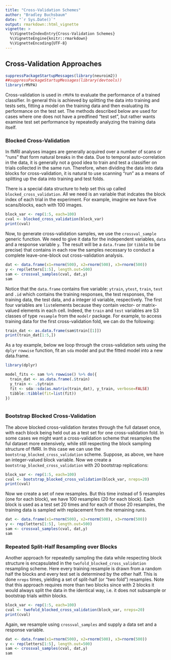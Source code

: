 ```yaml
---
title: "Cross-Validation Schemes"
author: "Bradley Buchsbaum"
date: "`r Sys.Date()`"
output: rmarkdown::html_vignette
vignette: >
  %\VignetteIndexEntry{Cross-Validation Schemes}
  %\VignetteEngine{knitr::rmarkdown}
  %\VignetteEncoding{UTF-8}
---
```



## Cross-Validation Approaches

```r
suppressPackageStartupMessages(library(neuroim2))
##suppressPackageStartupMessages(library(devtools))
library(rMVPA)
```


Cross-validation is used in `rMVPA` to evaluate the performance of a trained classifier. In general this is achieved by splitting the data into training and tests sets, fitting a model on the training data and then evaluating its performance on the test set. The methods described below are used for cases where one does not have a predfined "test set", but rather wants examine test set performance by repeatedly analyzing the training data itself.

### Blocked Cross-Validation

In fMRI analyses images are generally acquired over a number of scans or "runs" that form natural breaks in the data. Due to temporal auto-correlation in the data, it is generally not a good idea to train and test a classifier on trials collected in the same run. Therefore, when dividing the data into data blocks for cross-validation, it is natural to use scanning "run" as a means of splitting up the data into training and test folds.

There is a special data structure to help set this up called `blocked_cross_validation`. All we need is an variable that indcates the block index of each trial in the experiment. For example, imagine we have five scans/blocks, each with 100 images.

```r

block_var <- rep(1:5, each=100)
cval <- blocked_cross_validation(block_var)
print(cval)

```

Now, to generate cross-validation samples, we use the `crossval_sample` generic function. We need to give it data for the independent variables, `data` and a response variable `y`. The result will be a `data.frame` (or `tibble` to be precise) that contains in each row the samples necessary to conduct a complete leave-one-block out cross-validation analysis.

```r

dat <- data.frame(x1=rnorm(500), x2=rnorm(500), x3=rnorm(500))
y <- rep(letters[1:5], length.out=500)
sam <- crossval_samples(cval, dat,y)
sam

```

Notice that the `data.frame` contains five variable: `ytrain`, `ytest`, `train`, `test` and `.id` which contains the training responses, the test responses, the training data, the test data, and a integer id variable, respectively. The first four variables are `list`elements because they contain vector- or matrix- valued elements in each cell. Indeed, the `train` and `test` variables are S3 classes of type `resample` from the `modelr` package. For example, to access training data for the first cross-validation fold, we can do the following:

```r
train_dat <- as.data.frame(sam$train[[1]])
print(train_dat[1:5,])
```

As a toy example, below we loop through the cross-validation sets using the `dplyr` `rowwise` function, fit an `sda` model and put the fitted model into a new data.frame. 

```r
library(dplyr)

model_fits <- sam %>% rowwise() %>% do({
  train_dat <- as.data.frame(.$train)
  y_train <- .$ytrain
  fit <- sda::sda(as.matrix(train_dat), y_train, verbose=FALSE)
  tibble::tibble(fit=list(fit))
})
  
```


### Bootstrap Blocked Cross-Validation

The above blocked cross-validation iterates through the full dataset once, with each block being held out as a test set for one cross-validation fold. In some cases we might want a cross-validation scheme that resamples the ful dataset more extensively, while still respecting the block sampling structure of fMRI. In this case we can use the `bootstrap_blocked_cross_validation` scheme. Suppose, as above, we have an integer-valued block variable. Now we create a `bootstrap_blocked_cross_validation` with 20 bootstrap replications:

```r

block_var <- rep(1:5, each=100)
cval <- bootstrap_blocked_cross_validation(block_var, nreps=20)
print(cval)

```

Now we create a set of new resamples. But this time instead of 5 resamples (one for each block), we have 100 resamples (20 for each block). Each block is used as a test set 20 times and for each of those 20 resamples, the training data is sampled with replacement from the remaining runs. 

```r
dat <- data.frame(x1=rnorm(500), x2=rnorm(500), x3=rnorm(500))
y <- rep(letters[1:5], length.out=500)
sam <- crossval_samples(cval, dat,y)
sam

```
### Repeated Split-Half Resampling over Blocks

Another approach for repeatedly sampling the data while respecting block structure is encapsulated in the `twofold_blocked_cross_validation` resampling scheme. Here every training resample is drawn from a random half the blocks and every test set is determined by the other half. This is done `nreps` times, yielding a set of split-half (or "two fold") resamples. Note that this approach requires more than two blocks since with 2 blocks it would always split the data in the identical way, i.e. it does not subsample or bootstrap trials *within* blocks.

```r
block_var <- rep(1:5, each=100)
cval <- twofold_blocked_cross_validation(block_var, nreps=20)
print(cval)

```

Again, we resample using `crossval_samples` and supply a data set and a response variable.

```r
dat <- data.frame(x1=rnorm(500), x2=rnorm(500), x3=rnorm(500))
y <- rep(letters[1:5], length.out=500)
sam <- crossval_samples(cval, dat,y)
sam

```






